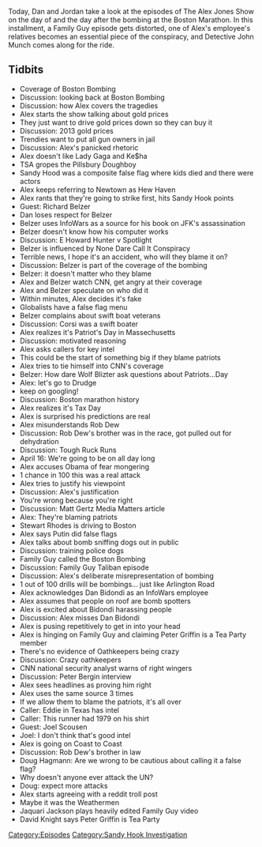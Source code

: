 {{DEFAULTSORT:
    #_EPISODE_0349:April 15-16, 2013
}}{{Episode
    | title             = April 15-16, 2013
    | caption           = Listen to this episode on [https://knowledgefight.libsyn.com/knowledge-fight-april-15-16-2013 Libsyn] [https://open.spotify.com/episode/6uk79SuFabCvQOgQm4RexP Spotify]
    | episodeNumber     = 349
    | length            = 03:21:27
    | airDate           = September 30, 2019
    | coverageStartDate = April 15, 2013
    | coverageEndDate   = April 16, 2013
    | episodeType       = [[:Category:Sandy Hook Investigation|Sandy Hook Investigation]]
    | appearance        = [[Richard Belzer]], [[E Hunter Howard]], [[Rob Dew]], [[Matt Gertz]], [[Stewart Rhodes]], [[Dan Bidondi]], [[Peter Bergin]], [[Joel Skousen]], [[Doug Hagmann]], [[Jaquari Jackson]], [[David Knight]]
    | previousEpisode   = [[348: September 24-25, 2019]]
    | nextEpisode       = [[350: September 29-30, 2019]]
}}

{{Stub}}

Today, Dan and Jordan take a look at the episodes of The Alex Jones Show on the day of and the day after the bombing at the Boston Marathon. In this installment, a Family Guy episode gets distorted, one of Alex's employee's relatives becomes an essential piece of the conspiracy, and Detective John Munch comes along for the ride.

==Tidbits==

*Coverage of Boston Bombing
*Discussion: looking back at Boston Bombing
*Discussion: how Alex covers the tragedies
*Alex starts the show talking about gold prices
*They just want to drive gold prices down so they can buy it
*Discussion: 2013 gold prices
*Trendies want to put all gun owners in jail
*Discussion: Alex's panicked rhetoric
*Alex doesn't like Lady Gaga and Ke$ha
*TSA gropes the Pillsbury Doughboy
*Sandy Hood was a composite false flag where kids died and there were actors
*Alex keeps referring to Newtown as Hew Haven
*Alex rants that they're going to strike first, hits Sandy Hook points
*Guest: Richard Belzer
*Dan loses respect for Belzer
*Belzer uses InfoWars as a source for his book on JFK's assassination
*Belzer doesn't know how his computer works
*Discussion: E Howard Hunter v Spotlight
*Belzer is influenced by None Dare Call It Conspiracy
*Terrible news, I hope it's an accident, who will they blame it on?
*Discussion: Belzer is part of the coverage of the bombing
*Belzer: it doesn't matter who they blame
*Alex and Belzer watch CNN, get angry at their coverage
*Alex and Belzer speculate on who did it
*Within minutes, Alex decides it's fake
*Globalists have a false flag menu
*Belzer complains about swift boat veterans
*Discussion: Corsi was a swift boater
*Alex realizes it's Patriot's Day in Massechusetts
*Discussion: motivated reasoning
*Alex asks callers for key intel
*This could be the start of something big if they blame patriots
*Alex tries to tie himself into CNN's coverage
*Belzer: How dare Wolf Blizter ask questions about Patriots...Day
*Alex: let's go to Drudge
*keep on googling!
*Discussion: Boston marathon history
*Alex realizes it's Tax Day
*Alex is surprised his predictions are real
*Alex misunderstands Rob Dew
*Discussion: Rob Dew's brother was in the race, got pulled out for dehydration
*Discussion: Tough Ruck Runs
*April 16: We're going to be on all day long
*Alex accuses Obama of fear mongering
*1 chance in 100 this was a real attack
*Alex tries to justify his viewpoint
*Discussion: Alex's justification
*You're wrong because you're right
*Discussion: Matt Gertz Media Matters article
*Alex: They're blaming patriots
*Stewart Rhodes is driving to Boston
*Alex says Putin did false flags
*Alex talks about bomb sniffing dogs out in public
*Discussion: training police dogs
*Family Guy called the Boston Bombing
*Discussion: Family Guy Taliban episode
*Discussion: Alex's deliberate misrepresentation of bombing
*1 out of 100 drills will be bombings... just like Arlington Road
*Alex acknowledges Dan Bidondi as an InfoWars employee
*Alex assumes that people on roof are bomb spotters
*Alex is excited about Bidondi harassing people
*Discussion: Alex misses Dan Bidondi
*Alex is pusing repetitively to get in into your head
*Alex is hinging on Family Guy and claiming Peter Griffin is a Tea Party member
*There's no evidence of Oathkeepers being crazy
*Discussion: Crazy oathkeepers
*CNN national security analyst warns of right wingers
*Discussion: Peter Bergin interview
*Alex sees headlines as proving him right
*Alex uses the same source 3 times
*If we allow them to blame the patriots, it's all over
*Caller: Eddie in Texas has intel
*Caller: This runner had 1979 on his shirt
*Guest: Joel Scousen
*Joel: I don't think that's good intel
*Alex is going on Coast to Coast
*Discussion: Rob Dew's brother in law
*Doug Hagmann: Are we wrong to be cautious about calling it a false flag?
*Why doesn't anyone ever attack the UN?
*Doug: expect more attacks
*Alex starts agreeing with a reddit troll post
*Maybe it was the Weathermen
*Jaquari Jackson plays heavily edited Family Guy video
*David Knight says Peter Griffin is Tea Party

[[Category:Episodes]]
[[Category:Sandy Hook Investigation]]

